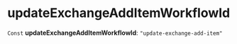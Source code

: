 
# updateExchangeAddItemWorkflowId

 `Const` **updateExchangeAddItemWorkflowId**: `"update-exchange-add-item"`
